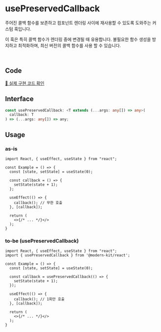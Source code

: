 # usePreservedCallback

주어진 콜백 함수를 보존하고 컴포넌트 렌더링 사이에 재사용할 수 있도록 도와주는 커스텀 훅입니다. 

이 훅은 특히 콜백 함수가 렌더링 중에 변경될 때 유용합니다. 불필요한 함수 생성을 방지하고 최적화하며, 최신 버전의 콜백 함수를 사용 할 수 있습니다.

<br />

## Code
[🔗 실제 구현 코드 확인](https://github.com/modern-agile-team/modern-kit/blob/main/packages/react/src/hooks/usePreservedCallback/index.ts)

## Interface
```ts title="typescript"
const usePreservedCallback: <T extends (...args: any[]) => any>(
  callback: T
) => (...args: any[]) => any;
```

## Usage
### as-is
```tsx title="typescript"
import React, { useEffect, useState } from "react";

const Example = () => {
  const [state, setState] = useState(0);

  const callback = () => {
    setState(state + 1);
  };

  useEffect(() => {
    callback(); // 무한 호출
  }, [callback]);

  return (
    <>{/* ... */}</>
  );
}
```

### to-be (usePreservedCallback)
```tsx title="typescript"
import React, { useEffect, useState } from "react";
import { usePreservedCallback } from '@modern-kit/react';

const Example = () => {
  const [state, setState] = useState(0);

  const callback = usePreservedCallback(() => {
    setState(state + 1);
  });

  useEffect(() => {
    callback(); // 1회만 호출
  }, [callback]);

  return (
    <>{/* ... */}</>
  );
}
```